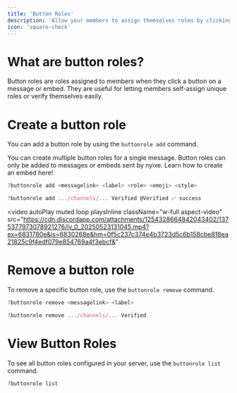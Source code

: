 ---
title: 'Button Roles'
description: 'Allow your members to assign themselves roles by clicking a button.'
icon: 'square-check'
---


# What are button roles?
Button roles are roles assigned to members when they click a button on a message or embed. They are useful for letting members self-assign unique roles or verify themselves easily.

# Create a button role

You can add a button role by using the `buttonrole add` command.

<Tip>
You can create multiple button roles for a single message.
</Tip>
<Info>
Button roles can only be added to messages or embeds sent by nyixe. Learn how to create an embed here!
</Info>
<CodeGroup>

  ```javascript Syntax
  ?buttonrole add <messagelink> <label> <role> <emoji> <style>
  ```
  ```javascript Example
  ?buttonrole add .../channels/... Verified @Verified ✅ success
  ```

</CodeGroup>


<video
  autoPlay
  muted
  loop
  playsInline
  className="w-full aspect-video"
  src="https://cdn.discordapp.com/attachments/1254328664842043402/1375377973078921276/lv_0_20250523131045.mp4?ex=6831780e&is=6830268e&hm=0f5c237c374e4b3723d5c6b158cbe818ea21825c9f4edf079e854769a4f3ebcf&"
></video>


# Remove a button role

To remove a specific button role, use the `buttonrole remove` command.

<CodeGroup>

  ```javascript Syntax
  ?buttonrole remove <messagelink> <label>
  ```
  ```javascript Example
  ?buttonrole remove .../channels/... Verified
  ```

</CodeGroup>

# View Button Roles

To see all button roles configured in your server, use the `buttonrole list` command. 

<CodeGroup>

  ```javascript Example
  ?buttonrole list
  ```
</CodeGroup>